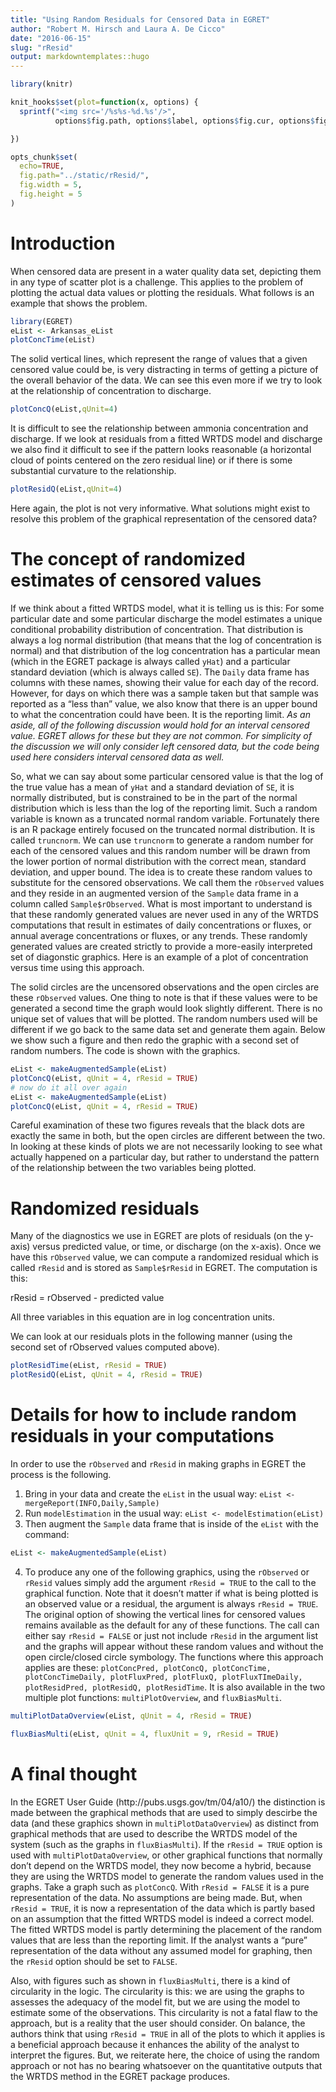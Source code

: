 ```yaml
---
title: "Using Random Residuals for Censored Data in EGRET"
author: "Robert M. Hirsch and Laura A. De Cicco"
date: "2016-06-15"
slug: "rResid"
output: markdowntemplates::hugo
---
```


```r
library(knitr)

knit_hooks$set(plot=function(x, options) {
  sprintf("<img src='/%s%s-%d.%s'/>", 
          options$fig.path, options$label, options$fig.cur, options$fig.ext)

})

opts_chunk$set(
  echo=TRUE,
  fig.path="../static/rResid/",
  fig.width = 5,
  fig.height = 5
)
```

# Introduction

When censored data are present in a water quality data set, depicting them in any type of scatter plot is a challenge.  This applies to the problem of plotting the actual data values or plotting the residuals. What follows is an example that shows the problem.

```r
library(EGRET)
eList <- Arkansas_eList
plotConcTime(eList)
```

The solid vertical lines, which represent the range of values that a given censored value could be, is very distracting in terms of getting a picture of the overall behavior of the data.  We can see this even more if we try to look at the relationship of concentration to discharge.
 
```r
plotConcQ(eList,qUnit=4)
``` 

It is difficult to see the relationship between ammonia concentration and discharge.  If we look at residuals from a fitted WRTDS model and discharge we also find it difficult to see if the pattern looks reasonable (a horizontal cloud of points centered on the zero residual line) or if there is some substantial curvature to the relationship.

```r
plotResidQ(eList,qUnit=4)
```

Here again, the plot is not very informative.  What solutions might exist to resolve this problem of the graphical representation of the censored data?

# The concept of randomized estimates of censored values

If we think about a fitted WRTDS model, what it is telling us is this:  For some particular date and some particular discharge the model estimates a unique conditional probability distribution of concentration.  That distribution is always a log normal distribution (that means that the log of concentration is normal) and that distribution of the log concentration has a particular mean (which in the EGRET package is always called `yHat`) and a particular standard deviation (which is always called `SE`).  The `Daily` data frame has columns with these names, showing their value for each day of the record.  However, for days on which there was a sample taken but that sample was reported as a "less than" value, we also know that there is an upper bound to what the concentration could have been.  It is the reporting limit.  *As an aside, all of the following discussion would hold for an interval censored value.  EGRET allows for these but they are not common.  For simplicity of the discussion we will only consider left censored data, but the code being used here considers interval censored data as well.*

So, what we can say about some particular censored value is that the log of the true value has a mean of `yHat` and a standard deviation of `SE`, it is normally distributed, but is constrained to be in the part of the normal distribution which is less than the log of the reporting limit.  Such a random variable is known as a truncated normal random variable.  Fortunately there is an R package entirely focused on the truncated normal distribution.  It is called `truncnorm`.  We can use `truncnorm` to generate a random number for each of the censored values and this random number will be drawn from the lower portion of normal distribution with the correct mean, standard deviation, and upper bound.  The idea is to create these random values to substitute for the censored observations.  We call them the `rObserved` values and they reside in an augmented version of the `Sample` data frame in a column called `Sample$rObserved`.  What is most important to understand is that these randomly generated values are never used in any of the WRTDS computations that result in estimates of daily concentrations or fluxes, or annual average concentrations or fluxes, or any trends.  These randomly generated values are created strictly to provide a more-easily interpreted set of diagonstic graphics.  Here is an example of a plot of concentration versus time using this approach.  

The solid circles are the uncensored observations and the open circles are these `rObserved` values.  One thing to note is that if these values were to be generated a second time the graph would look slightly different.  There is no unique set of values that will be plotted.  The random numbers used will be different if we go back to the same data set and generate them again.  Below we show such a figure and then redo the graphic with a second set of random numbers.  The code is shown with the graphics.

```r
eList <- makeAugmentedSample(eList)
plotConcQ(eList, qUnit = 4, rResid = TRUE)
# now do it all over again
eList <- makeAugmentedSample(eList)
plotConcQ(eList, qUnit = 4, rResid = TRUE)
```

Careful examination of these two figures reveals that the black dots are exactly the same in both, but the open circles are different between the two.  In looking at these kinds of plots we are not necessarily looking to see what actually happened on a particular day, but rather to understand the pattern of the relationship between the two variables being plotted. 

# Randomized residuals

Many of the diagnostics we use in EGRET are plots of residuals (on the y-axis) versus predicted value, or time, or discharge (on the x-axis).  Once we have this `rObserved` value, we can compute a randomized residual which is called `rResid` and is stored as `Sample$rResid` in EGRET.  The computation is this:

rResid = rObserved - predicted value

All three variables in this equation are in log concentration units.  

We can look at our residuals plots in the following manner (using the second set of rObserved values computed above).

```r
plotResidTime(eList, rResid = TRUE)
plotResidQ(eList, qUnit = 4, rResid = TRUE)
```

# Details for how to include random residuals in your computations

In order to use the `rObserved` and `rResid` in making graphs in EGRET the process is the following.

1. Bring in your data and create the `eList` in the usual way: `eList <- mergeReport(INFO,Daily,Sample)`
2. Run `modelEstimation` in the usual way: `eList <- modelEstimation(eList)`
3. Then augment the `Sample` data frame that is inside of the `eList` with the command:

```r
eList <- makeAugmentedSample(eList)
```
      
4. To produce any one of the following graphics, using the `rObserved` or `rResid` values simply add the argument `rResid = TRUE` to the call to the graphical function.  Note that it doesn't matter if what is being plotted is an observed value or a residual, the argument is always `rResid = TRUE`.  The original option of showing the vertical lines for censored values remains available as the default for any of these functions.  The call can either say `rResid = FALSE` or just not include `rResid` in the argument list and the graphs will appear without these random values and without the open circle/closed circle symbology.  The functions where this approach applies are these: `plotConcPred, plotConcQ, plotConcTime, plotConcTimeDaily, plotFluxPred, plotFluxQ, plotFluxTImeDaily, plotResidPred, plotResidQ, plotResidTime`.  It is also available in the two multiple plot functions: `multiPlotOverview`, and `fluxBiasMulti`.


```r
multiPlotDataOverview(eList, qUnit = 4, rResid = TRUE)
```

```r
fluxBiasMulti(eList, qUnit = 4, fluxUnit = 9, rResid = TRUE)
```

# A final thought

In the EGRET User Guide (http://pubs.usgs.gov/tm/04/a10/) the distinction is made between the graphical methods that are used to simply descirbe the data (and these graphics shown in `multiPlotDataOverview`) as distinct from graphical methods that are used to describe the WRTDS model of the system (such as the graphs in `fluxBiasMulti`).  If the `rResid = TRUE` option is used with `multiPlotDataOverview`, or other graphical functions that normally don't depend on the WRTDS model, they now become a hybrid, because they are using the WRTDS model to generate the random values used in the graphs.  Take a graph such as `plotConcQ`.  With `rResid = FALSE` it is a pure representation of the data.  No assumptions are being made.  But, when `rResid = TRUE`, it is now a representation of the data which is partly based on an assumption that the fitted WRTDS model is indeed a correct model. The fitted WRTDS model is partly determining the placement of the random values that are less than the reporting limit. If the analyst wants a "pure" representation of the data without any assumed model for graphing, then the `rResid` option should be set to `FALSE`.  

Also, with figures such as shown in `fluxBiasMulti`, there is a kind of circularity in the logic.  The circularity is this: we are using the graphs to assesses the adequacy of the model fit, but we are using the model to estimate some of the observations.  This circularity is not a fatal flaw to the approach, but is a reality that the user should consider.  On balance, the authors think that using `rResid = TRUE` in all of the plots to which it applies is a beneficial approach because it enhances the ability of the analyst to interpret the figures.  But, we reiterate here, the choice of using the random approach or not has no bearing whatsoever on the quantitative outputs that the WRTDS method in the EGRET package produces.
